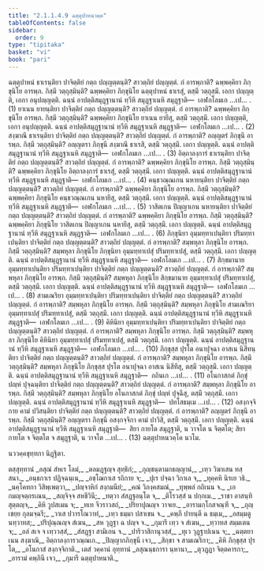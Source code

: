 ```yaml
---
title: "2.1.1.4.9 ฉตฺตุปาหนวคฺค"
tableOfContents: false
sidebar:
  order: 9
type: "tipitaka"
basket: "vi"
book: "pari"
---
```



<DynamicBreadcrumb />

<Division number="226" book="pari">

<Paragraph number="809" book="pari">
ฉตฺตุปาหนํ ธาเรนฺติยา ปาจิตฺติยํ กตฺถ ปญฺญตฺตนฺติ? สาวตฺถิยํ ปญฺญตฺตํ. กํ อารพฺภาติ? ฉพฺพคฺคิยา ภิกฺขุนิโย อารพฺภ. กิสฺมึ วตฺถุสฺมินฺติ? ฉพฺพคฺคิยา ภิกฺขุนิโย ฉตฺตุปาหนํ ธาเรสุํ, ตสฺมึ วตฺถุสฺมึ. เอกา ปญฺญตฺติ, เอกา อนุปญฺญตฺติ. ฉนฺนํ อาปตฺติสมุฏฺฐานานํ ทฺวีหิ สมุฏฺฐาเนหิ สมุฏฺฐาติ—  เอฬกโลมเก …เป… . (1)
</Paragraph>

<Paragraph number="810" book="pari">
ยาเนน ยายนฺติยา ปาจิตฺติยํ กตฺถ ปญฺญตฺตนฺติ? สาวตฺถิยํ ปญฺญตฺตํ. กํ อารพฺภาติ? ฉพฺพคฺคิยา ภิกฺขุนิโย อารพฺภ. กิสฺมึ วตฺถุสฺมินฺติ? ฉพฺพคฺคิยา ภิกฺขุนิโย ยาเนน ยายึสุ, ตสฺมึ วตฺถุสฺมึ. เอกา ปญฺญตฺติ, เอกา อนุปญฺญตฺติ. ฉนฺนํ อาปตฺติสมุฏฺฐานานํ ทฺวีหิ สมุฏฺฐาเนหิ สมุฏฺฐาติ—  เอฬกโลมเก …เป… . (2)
</Paragraph>

<Paragraph number="811" book="pari">
สงฺฆาณึ ธาเรนฺติยา ปาจิตฺติยํ กตฺถ ปญฺญตฺตนฺติ? สาวตฺถิยํ ปญฺญตฺตํ. กํ อารพฺภาติ? อญฺญตรํ ภิกฺขุนึ อารพฺภ. กิสฺมึ วตฺถุสฺมินฺติ? อญฺญตรา ภิกฺขุนี สงฺฆาณึ ธาเรสิ, ตสฺมึ วตฺถุสฺมึ. เอกา ปญฺญตฺติ. ฉนฺนํ อาปตฺติสมุฏฺฐานานํ ทฺวีหิ สมุฏฺฐาเนหิ สมุฏฺฐาติ—  เอฬกโลมเก …เป… . (3)
</Paragraph>

<Paragraph number="812" book="pari">
อิตฺถาลงฺการํ ธาเรนฺติยา ปาจิตฺติยํ กตฺถ ปญฺญตฺตนฺติ? สาวตฺถิยํ ปญฺญตฺตํ. กํ อารพฺภาติ? ฉพฺพคฺคิยา ภิกฺขุนิโย อารพฺภ. กิสฺมึ วตฺถุสฺมินฺติ? ฉพฺพคฺคิยา ภิกฺขุนิโย อิตฺถาลงฺการํ ธาเรสุํ, ตสฺมึ วตฺถุสฺมึ. เอกา ปญฺญตฺติ. ฉนฺนํ อาปตฺติสมุฏฺฐานานํ ทฺวีหิ สมุฏฺฐาเนหิ สมุฏฺฐาติ—  เอฬกโลมเก …เป… . (4)
</Paragraph>

<Paragraph number="813" book="pari">
คนฺธวณฺณเกน นหายนฺติยา ปาจิตฺติยํ กตฺถ ปญฺญตฺตนฺติ? สาวตฺถิยํ ปญฺญตฺตํ. กํ อารพฺภาติ? ฉพฺพคฺคิยา ภิกฺขุนิโย อารพฺภ. กิสฺมึ วตฺถุสฺมินฺติ? ฉพฺพคฺคิยา ภิกฺขุนิโย คนฺธวณฺณเกน นหายึสุ, ตสฺมึ วตฺถุสฺมึ. เอกา ปญฺญตฺติ. ฉนฺนํ อาปตฺติสมุฏฺฐานานํ ทฺวีหิ สมุฏฺฐาเนหิ สมุฏฺฐาติ—  เอฬกโลมเก …เป… . (5)
</Paragraph>

<Paragraph number="814" book="pari">
วาสิตเกน ปิญฺญาเกน นหายนฺติยา ปาจิตฺติยํ กตฺถ ปญฺญตฺตนฺติ? สาวตฺถิยํ ปญฺญตฺตํ. กํ อารพฺภาติ? ฉพฺพคฺคิยา ภิกฺขุนิโย อารพฺภ. กิสฺมึ วตฺถุสฺมินฺติ? ฉพฺพคฺคิยา ภิกฺขุนิโย วาสิตเกน ปิญฺญาเกน นหายึสุ, ตสฺมึ วตฺถุสฺมึ. เอกา ปญฺญตฺติ. ฉนฺนํ อาปตฺติสมุฏฺฐานานํ ทฺวีหิ สมุฏฺฐาเนหิ สมุฏฺฐาติ—  เอฬกโลมเก …เป… . (6)
</Paragraph>

<Paragraph number="815" book="pari">
ภิกฺขุนิยา อุมฺมทฺทาเปนฺติยา ปริมทฺทาเปนฺติยา ปาจิตฺติยํ กตฺถ ปญฺญตฺตนฺติ? สาวตฺถิยํ ปญฺญตฺตํ. กํ อารพฺภาติ? สมฺพหุลา ภิกฺขุนิโย อารพฺภ. กิสฺมึ วตฺถุสฺมินฺติ? สมฺพหุลา ภิกฺขุนิโย ภิกฺขุนิยา อุมฺมทฺทาเปสุํ ปริมทฺทาเปสุํ, ตสฺมึ วตฺถุสฺมึ. เอกา ปญฺญตฺติ. ฉนฺนํ อาปตฺติสมุฏฺฐานานํ ทฺวีหิ สมุฏฺฐาเนหิ สมุฏฺฐาติ—  เอฬกโลมเก …เป… . (7)
</Paragraph>

<Paragraph number="816" book="pari">
สิกฺขมานาย อุมฺมทฺทาเปนฺติยา ปริมทฺทาเปนฺติยา ปาจิตฺติยํ กตฺถ ปญฺญตฺตนฺติ? สาวตฺถิยํ ปญฺญตฺตํ. กํ อารพฺภาติ? สมฺพหุลา ภิกฺขุนิโย อารพฺภ. กิสฺมึ วตฺถุสฺมินฺติ? สมฺพหุลา ภิกฺขุนิโย สิกฺขมานาย อุมฺมทฺทาเปสุํ ปริมทฺทาเปสุํ, ตสฺมึ วตฺถุสฺมึ. เอกา ปญฺญตฺติ. ฉนฺนํ อาปตฺติสมุฏฺฐานานํ ทฺวีหิ สมุฏฺฐาเนหิ สมุฏฺฐาติ—  เอฬกโลมเก …เป… . (8)
</Paragraph>

<Paragraph number="817" book="pari">
สามเณริยา อุมฺมทฺทาเปนฺติยา ปริมทฺทาเปนฺติยา ปาจิตฺติยํ กตฺถ ปญฺญตฺตนฺติ? สาวตฺถิยํ ปญฺญตฺตํ. กํ อารพฺภาติ? สมฺพหุลา ภิกฺขุนิโย อารพฺภ. กิสฺมึ วตฺถุสฺมินฺติ? สมฺพหุลา ภิกฺขุนิโย สามเณริยา อุมฺมทฺทาเปสุํ ปริมทฺทาเปสุํ, ตสฺมึ วตฺถุสฺมึ. เอกา ปญฺญตฺติ. ฉนฺนํ อาปตฺติสมุฏฺฐานานํ ทฺวีหิ สมุฏฺฐาเนหิ สมุฏฺฐาติ—  เอฬกโลมเก …เป… . (9)
</Paragraph>

<Paragraph number="818" book="pari">
คิหินิยา อุมฺมทฺทาเปนฺติยา ปริมทฺทาเปนฺติยา ปาจิตฺติยํ กตฺถ ปญฺญตฺตนฺติ? สาวตฺถิยํ ปญฺญตฺตํ. กํ อารพฺภาติ? สมฺพหุลา ภิกฺขุนิโย อารพฺภ. กิสฺมึ วตฺถุสฺมินฺติ? สมฺพหุลา ภิกฺขุนิโย คิหินิยา อุมฺมทฺทาเปสุํ ปริมทฺทาเปสุํ, ตสฺมึ วตฺถุสฺมึ. เอกา ปญฺญตฺติ. ฉนฺนํ อาปตฺติสมุฏฺฐานานํ ทฺวีหิ สมุฏฺฐาเนหิ สมุฏฺฐาติ—  เอฬกโลมเก …เป… . (10)
</Paragraph>

<Paragraph number="819" book="pari">
ภิกฺขุสฺส ปุรโต อนาปุจฺฉา อาสเน นิสีทนฺติยา ปาจิตฺติยํ กตฺถ ปญฺญตฺตนฺติ? สาวตฺถิยํ ปญฺญตฺตํ. กํ อารพฺภาติ? สมฺพหุลา ภิกฺขุนิโย อารพฺภ. กิสฺมึ วตฺถุสฺมินฺติ? สมฺพหุลา ภิกฺขุนิโย ภิกฺขุสฺส ปุรโต อนาปุจฺฉา อาสเน นิสีทึสุ, ตสฺมึ วตฺถุสฺมึ. เอกา ปญฺญตฺติ. ฉนฺนํ อาปตฺติสมุฏฺฐานานํ ทฺวีหิ สมุฏฺฐาเนหิ สมุฏฺฐาติ—  กถินเก …เป… . (11)
</Paragraph>

<Paragraph number="820" book="pari">
อโนกาสกตํ ภิกฺขุํ ปญฺหํ ปุจฺฉนฺติยา ปาจิตฺติยํ กตฺถ ปญฺญตฺตนฺติ? สาวตฺถิยํ ปญฺญตฺตํ. กํ อารพฺภาติ? สมฺพหุลา ภิกฺขุนิโย อารพฺภ. กิสฺมึ วตฺถุสฺมินฺติ? สมฺพหุลา ภิกฺขุนิโย อโนกาสกตํ ภิกฺขุํ ปญฺหํ ปุจฺฉึสุ, ตสฺมึ วตฺถุสฺมึ. เอกา ปญฺญตฺติ. ฉนฺนํ อาปตฺติสมุฏฺฐานานํ ทฺวีหิ สมุฏฺฐาเนหิ สมุฏฺฐาติ—  ปทโสธมฺเม …เป… . (12)
</Paragraph>

<Paragraph number="821" book="pari">
อสงฺกจฺจิกาย คามํ ปวิสนฺติยา ปาจิตฺติยํ กตฺถ ปญฺญตฺตนฺติ? สาวตฺถิยํ ปญฺญตฺตํ. กํ อารพฺภาติ? อญฺญตรํ ภิกฺขุนึ อารพฺภ. กิสฺมึ วตฺถุสฺมินฺติ? อญฺญตรา ภิกฺขุนี อสงฺกจฺจิกา คามํ ปาวิสิ, ตสฺมึ วตฺถุสฺมึ. เอกา ปญฺญตฺติ. ฉนฺนํ อาปตฺติสมุฏฺฐานานํ ทฺวีหิ สมุฏฺฐาเนหิ สมุฏฺฐาติ—  สิยา กายโต สมุฏฺฐาติ, น วาจโต น จิตฺตโต; สิยา กายโต จ จิตฺตโต จ สมุฏฺฐาติ, น วาจโต …เป… . (13)

</Paragraph>
</Division>

<Paragraph number="822" type="center" book="pari">
ฉตฺตุปาหนวคฺโค นวโม.

  
นววคฺคขุทฺทกา นิฏฺฐิตา.



</Paragraph>

<Paragraph number="823" type="center" book="pari">
ตสฺสุทฺทานํ


</Paragraph>

<Paragraph number="824" type="verses" book="pari">
_ลสุณํ สํหเร โลมํ,_  
_ตลมฏฺฐญฺจ สุทฺธิกํ;_  
_ภุญฺชนฺตามกธญฺญานํ,_  
_เทฺว วิฆาเสน ทสฺสนา._  

</Paragraph>

<Paragraph number="825" type="verses" book="pari">
_อนฺธกาเร ปฏิจฺฉนฺเน,_  
_อชฺโฌกาเส รถิกาย จ;_  
_ปุเร ปจฺฉา วิกาเล จ,_  
_ทุคฺคหิ นิรเย วธิ._  

</Paragraph>

<Paragraph number="826" type="verses" book="pari">
_นคฺโคทกา วิสิพฺเพตฺวา,_  
_ปญฺจาหิกํ สงฺกมนียํ;_  
_คณํ วิภงฺคสมณํ,_  
_ทุพฺพลํ กถิเนน จ._  

</Paragraph>

<Paragraph number="827" type="verses" book="pari">
_เอกมญฺจตฺถรเณน,_  
_สญฺจิจฺจ สหชีวินี;_  
_ทตฺวา สํสฏฺฐอนฺโต จ,_  
_ติโรวสฺสํ น ปกฺกเม._  

</Paragraph>

<Paragraph number="828" type="verses" book="pari">
_ราชา อาสนฺทิ สุตฺตญฺจ,_  
_คิหิ วูปสเมน จ;_  
_ทเท จีวราวสถํ,_  
_ปริยาปุณญฺจ วาจเย._  

</Paragraph>

<Paragraph number="829" type="verses" book="pari">
_อารามกฺโกสจณฺฑี จ,_  
_ภุญฺเชยฺย กุลมจฺฉรี;_  
_วาเส ปวารโณวาทํ,_  
_เทฺว ธมฺมา ปสาเขน จ._  

</Paragraph>

<Paragraph number="830" type="verses" book="pari">
_คพฺภี ปายนฺตี ฉ ธมฺเม,_  
_อสมฺมตูนทฺวาทส;_  
_ปริปุณฺณญฺจ สํเฆน,_  
_สห วุฏฺฐา ฉ ปญฺจ จ._  

</Paragraph>

<Paragraph number="831" type="verses" book="pari">
_กุมารี เทฺว จ สํเฆน,_  
_ทฺวาทส สมฺมเตน จ;_  
_อลํ สเจ จ เทฺววสฺสํ,_  
_สํสฏฺฐา สามิเกน จ._  

</Paragraph>

<Paragraph number="832" type="verses" book="pari">
_ปาริวาสิกานุวสฺสํ,_  
_ทุเว วุฏฺฐาปเนน จ;_  
_ฉตฺตยาเนน สงฺฆาณิ,_  
อิตฺถาลงฺการวณฺณเก._  

</Paragraph>

<Paragraph number="833" type="verses" book="pari">
_ปิญฺญากภิกฺขุนี เจว,_  
_สิกฺขา จ สามเณริกา;_  
_คิหิ ภิกฺขุสฺส ปุรโต,_  
_อโนกาสํ สงฺกจฺจิกาติ._  


</Paragraph>

<Paragraph number="834" type="center" book="pari">
เตสํ วคฺคานํ อุทฺทานํ


</Paragraph>

<Paragraph number="835" type="verses" book="pari">
_ลสุณนฺธการา นฺหานา,_  
_ตุวฏฺฏา จิตฺตคารกา;_  
_อารามํ คพฺภินี เจว,_  
_กุมารี ฉตฺตุปาหนาติ._
</Paragraph>